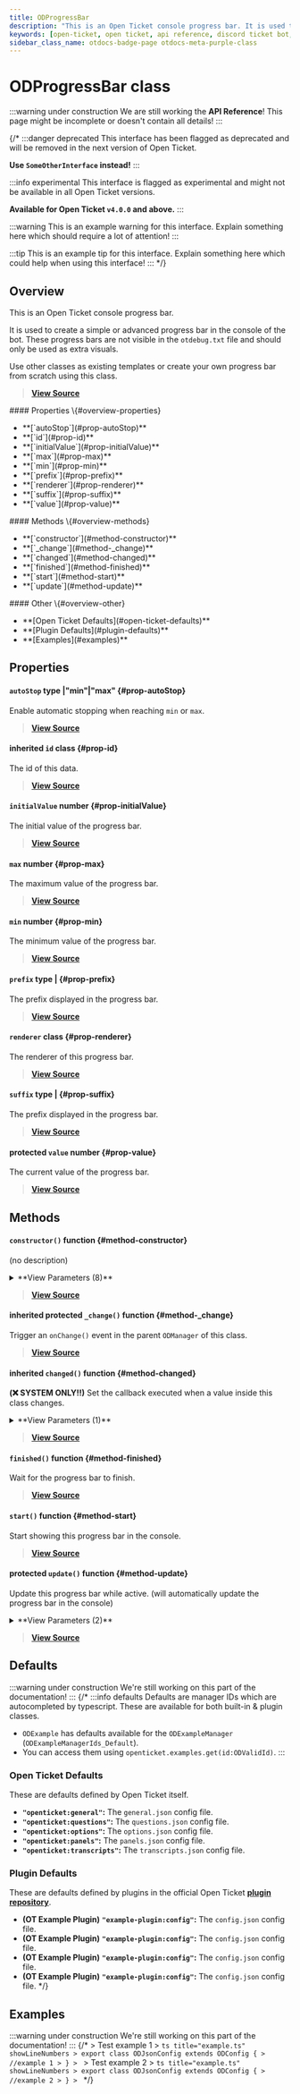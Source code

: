 ```yaml
---
title: ODProgressBar
description: "This is an Open Ticket console progress bar. It is used to create a simple or advanced progress bar in the console of the bot."
keywords: [open-ticket, open ticket, api reference, discord ticket bot, class]
sidebar_class_name: otdocs-badge-page otdocs-meta-purple-class
---
```

<head>
    <link rel="apple-touch-icon" href="/img/logo_vertical.png"/>
</head>

# ODProgressBar <M color="purple">class</M>

:::warning under construction
We are still working the **API Reference**! This page might be incomplete or doesn't contain all details!
:::

{/*
:::danger deprecated
This interface has been flagged as deprecated and will be removed in the next version of Open Ticket.

**Use `SomeOtherInterface` instead!**
:::

:::info experimental
This interface is flagged as experimental and might not be available in all Open Ticket versions.

**Available for Open Ticket `v4.0.0` and above.**
:::

:::warning
This is an example warning for this interface. Explain something here which should require a lot of attention!
:::

:::tip
This is an example tip for this interface. Explain something here which could help when using this interface!
:::
*/}

## Overview
This is an Open Ticket console progress bar.

It is used to create a simple or advanced progress bar in the console of the bot.
These progress bars are not visible in the `otdebug.txt` file and should only be used as extra visuals.

Use other classes as existing templates or create your own progress bar from scratch using this class.

> [**View Source**](https://otgithub.dj-dj.be/tree/main/src/core/api/modules/progressbar.ts#L86)

<FlexHorizontal>
<div style={{width:"30%"}}>
    #### Properties \{#overview-properties}
    <ul>
        <li>**[`autoStop`](#prop-autoStop)**</li>
        <li>**[`id`](#prop-id)**</li>
        <li>**[`initialValue`](#prop-initialValue)**</li>
        <li>**[`max`](#prop-max)**</li>
        <li>**[`min`](#prop-min)**</li>
        <li>**[`prefix`](#prop-prefix)**</li>
        <li>**[`renderer`](#prop-renderer)**</li>
        <li>**[`suffix`](#prop-suffix)**</li>
        <li>**[`value`](#prop-value)**</li>
    </ul>
</div>
<div style={{width:"30%"}}>
    #### Methods \{#overview-methods}
    <ul>
        <li>**[`constructor`](#method-constructor)**</li>
        <li>**[`_change`](#method-_change)**</li>
        <li>**[`changed`](#method-changed)**</li>
        <li>**[`finished`](#method-finished)**</li>
        <li>**[`start`](#method-start)**</li>
        <li>**[`update`](#method-update)**</li>
    </ul>
</div>
<div style={{width:"30%"}}>
    #### Other \{#overview-other}
    <ul>
        <li>**[Open Ticket Defaults](#open-ticket-defaults)**</li>
        <li>**[Plugin Defaults](#plugin-defaults)**</li>
        <li>**[Examples](#examples)**</li>
    </ul>
</div>
</FlexHorizontal>

## Properties
<Divider></Divider>
#### `autoStop` <M color="brown">type</M> <ApiBlock><ApiUrl url="js:null" label="null"/>|"min"|"max"</ApiBlock> \{#prop-autoStop}
Enable automatic stopping when reaching `min` or `max`.

> [**View Source**](https://otgithub.dj-dj.be/tree/main/src/core/api/modules/progressbar.ts#L107)

<Divider></Divider>
#### <C color="purple">inherited</C> `id` <M color="purple">class</M> <ApiBlock><ApiUrl url="class:ODId" label="api.ODId"/></ApiBlock> \{#prop-id}
The id of this data.

> [**View Source**](https://otgithub.dj-dj.be/tree/main/src/core/api/modules/base.ts#L172)

<Divider></Divider>
#### `initialValue` <M color="green">number</M> <ApiBlock><ApiUrl url="js:number" label="number"/></ApiBlock> \{#prop-initialValue}
The initial value of the progress bar.

> [**View Source**](https://otgithub.dj-dj.be/tree/main/src/core/api/modules/progressbar.ts#L100)

<Divider></Divider>
#### `max` <M color="green">number</M> <ApiBlock><ApiUrl url="js:number" label="number"/></ApiBlock> \{#prop-max}
The maximum value of the progress bar.

> [**View Source**](https://otgithub.dj-dj.be/tree/main/src/core/api/modules/progressbar.ts#L98)

<Divider></Divider>
#### `min` <M color="green">number</M> <ApiBlock><ApiUrl url="js:number" label="number"/></ApiBlock> \{#prop-min}
The minimum value of the progress bar.

> [**View Source**](https://otgithub.dj-dj.be/tree/main/src/core/api/modules/progressbar.ts#L96)

<Divider></Divider>
#### `prefix` <M color="brown">type</M> <ApiBlock><ApiUrl url="js:null" label="null"/>|<ApiUrl url="js:string" label="string"/></ApiBlock> \{#prop-prefix}
The prefix displayed in the progress bar.

> [**View Source**](https://otgithub.dj-dj.be/tree/main/src/core/api/modules/progressbar.ts#L102)

<Divider></Divider>
#### `renderer` <M color="purple">class</M> <ApiBlock><ApiUrl url="class:ODProgressBarRenderer" label="api.ODProgressBarRenderer"/></ApiBlock> \{#prop-renderer}
The renderer of this progress bar.

> [**View Source**](https://otgithub.dj-dj.be/tree/main/src/core/api/modules/progressbar.ts#L88)

<Divider></Divider>
#### `suffix` <M color="brown">type</M> <ApiBlock><ApiUrl url="js:null" label="null"/>|<ApiUrl url="js:string" label="string"/></ApiBlock> \{#prop-suffix}
The prefix displayed in the progress bar.

> [**View Source**](https://otgithub.dj-dj.be/tree/main/src/core/api/modules/progressbar.ts#L104)

<Divider></Divider>
#### <C color="green">protected</C> `value` <M color="green">number</M> <ApiBlock><ApiUrl url="js:number" label="number"/></ApiBlock> \{#prop-value}
The current value of the progress bar.

> [**View Source**](https://otgithub.dj-dj.be/tree/main/src/core/api/modules/progressbar.ts#L94)

<Divider></Divider>

## Methods
<Divider></Divider>
#### `constructor()` <M color="orange">function</M> <ApiBlock><ApiUrl url="class:ODProgressBar" label="api.ODProgressBar"/></ApiBlock> \{#method-constructor}
(no description)

<details>
<summary>**View Parameters (8)**</summary>
- **`id`:** <M color="brown">type</M> <ApiBlock><ApiUrl url="type:ODValidId" label="api.ODValidId"/></ApiBlock> - Parameter Description Lorem Ipsum.
- **`renderer`:** <M color="purple">class</M> <ApiBlock><ApiUrl url="class:ODProgressBarRenderer" label="api.ODProgressBarRenderer"/></ApiBlock> - Parameter Description Lorem Ipsum.
- **`min`:** <M color="green">number</M> <ApiBlock><ApiUrl url="js:number" label="number"/></ApiBlock> - Parameter Description Lorem Ipsum.
- **`max`:** <M color="green">number</M> <ApiBlock><ApiUrl url="js:number" label="number"/></ApiBlock> - Parameter Description Lorem Ipsum.
- **`value`:** <M color="green">number</M> <ApiBlock><ApiUrl url="js:number" label="number"/></ApiBlock> - Parameter Description Lorem Ipsum.
- **`autoStop`:** <M color="brown">type</M> <ApiBlock><ApiUrl url="js:null" label="null"/>|"min"|"max"</ApiBlock> - Parameter Description Lorem Ipsum.
- **`prefix`:** <M color="brown">type</M> <ApiBlock><ApiUrl url="js:null" label="null"/>|<ApiUrl url="js:string" label="string"/></ApiBlock> - Parameter Description Lorem Ipsum.
- **`suffix`:** <M color="brown">type</M> <ApiBlock><ApiUrl url="js:null" label="null"/>|<ApiUrl url="js:string" label="string"/></ApiBlock> - Parameter Description Lorem Ipsum.
</details>

> [**View Source**](https://otgithub.dj-dj.be/tree/main/src/core/api/modules/progressbar.ts#L109)

<Divider></Divider>
#### <C color="orange">inherited</C> <C color="orange">protected</C> `_change()` <M color="orange">function</M> <ApiBlock><ApiUrl url="js:void" label="void"/></ApiBlock> \{#method-_change}
Trigger an `onChange()` event in the parent `ODManager` of this class.



> [**View Source**](https://otgithub.dj-dj.be/tree/main/src/core/api/modules/base.ts#L108)

<Divider></Divider>
#### <C color="orange">inherited</C> `changed()` <M color="orange">function</M> <ApiBlock><ApiUrl url="js:void" label="void"/></ApiBlock> \{#method-changed}
**(❌ SYSTEM ONLY!!)** Set the callback executed when a value inside this class changes.

<details>
<summary>**View Parameters (1)**</summary>
- **`callback`:** <M color="brown">type</M> <ApiBlock><ApiUrl url="js:null" label="null"/>|(() => <ApiUrl url="js:void" label="void"/>)</ApiBlock> - Parameter Description Lorem Ipsum.
</details>

> [**View Source**](https://otgithub.dj-dj.be/tree/main/src/core/api/modules/base.ts#L119)

<Divider></Divider>
#### `finished()` <M color="orange">function</M> <ApiBlock><ApiUrl url="js:promise" label="Promise"/></ApiBlock> \{#method-finished}
Wait for the progress bar to finish.



> [**View Source**](https://otgithub.dj-dj.be/tree/main/src/core/api/modules/progressbar.ts#L155)

<Divider></Divider>
#### `start()` <M color="orange">function</M> <ApiBlock><ApiUrl url="js:boolean" label="boolean"/></ApiBlock> \{#method-start}
Start showing this progress bar in the console.



> [**View Source**](https://otgithub.dj-dj.be/tree/main/src/core/api/modules/progressbar.ts#L134)

<Divider></Divider>
#### <C color="orange">protected</C> `update()` <M color="orange">function</M> <ApiBlock><ApiUrl url="js:boolean" label="boolean"/></ApiBlock> \{#method-update}
Update this progress bar while active. (will automatically update the progress bar in the console)

<details>
<summary>**View Parameters (2)**</summary>
- **`value`:** <M color="green">number</M> <ApiBlock><ApiUrl url="js:number" label="number"/></ApiBlock> - Parameter Description Lorem Ipsum.
- **`stop`:** <M color="red">boolean</M> <ApiBlock><ApiUrl url="js:boolean" label="boolean"/></ApiBlock> - Parameter Description Lorem Ipsum.
</details>

> [**View Source**](https://otgithub.dj-dj.be/tree/main/src/core/api/modules/progressbar.ts#L142)

<Divider></Divider>

## Defaults
:::warning under construction
We're still working on this part of the documentation!
:::
{/*
:::info defaults
Defaults are manager IDs which are autocompleted by typescript. These are available for both built-in & plugin classes.
- `ODExample` has defaults available for the `ODExampleManager` (`ODExampleManagerIds_Default`).
- You can access them using `openticket.examples.get(id:ODValidId)`.
:::

### Open Ticket Defaults
These are defaults defined by Open Ticket itself.
- **`"openticket:general"`:** The `general.json` config file.
- **`"openticket:questions"`:** The `questions.json` config file.
- **`"openticket:options"`:** The `options.json` config file.
- **`"openticket:panels"`:** The `panels.json` config file.
- **`"openticket:transcripts"`:** The `transcripts.json` config file.

### Plugin Defaults
These are defaults defined by plugins in the official Open Ticket [**plugin repository**](https://odplugins.dj-dj.be/tree/main/open-ticket).
- <C color="blue">**(OT Example Plugin)**</C> **`"example-plugin:config"`:** The `config.json` config file.
- <C color="blue">**(OT Example Plugin)**</C> **`"example-plugin:config"`:** The `config.json` config file.
- <C color="blue">**(OT Example Plugin)**</C> **`"example-plugin:config"`:** The `config.json` config file.
- <C color="blue">**(OT Example Plugin)**</C> **`"example-plugin:config"`:** The `config.json` config file.
*/}

## Examples
:::warning under construction
We're still working on this part of the documentation!
:::
{/*
<Tabs>
    <TabItem value="First Example">
    > Test example 1
    > ```ts title="example.ts" showLineNumbers
    > export class ODJsonConfig extends ODConfig {
    >     //example 1
    > }
    > ```
    </TabItem>
    <TabItem value="Second Example">
    > Test example 2
    > ```ts title="example.ts" showLineNumbers
    > export class ODJsonConfig extends ODConfig {
    >     //example 2
    > }
    > ```
    </TabItem>
</Tabs>
*/}
